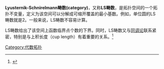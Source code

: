 '''Lyusternik-Schnirelmann畴数(category)'''，又称'''LS畴数'''，是拓扑空间的一个拓扑不变量，定义为该空间可以分解成可缩开覆盖的最小基数。例如，单位圆的LS畴数就是2。一般来说，LS畴数不容易计算。

LS畴数给出了该空间上函数临界点个数的下界。同时，LS畴数又与[[同调论|同调论]]联系紧密，特别是与上积长度（cup length）有着重要的关系。<ref>{{cite book |author1=姜伯驹 |title=同调论 |publisher=北京大学出版社 |location=北京}}</ref>

{{math-stub}}

[[Category:代数拓扑|Category:代数拓扑]]